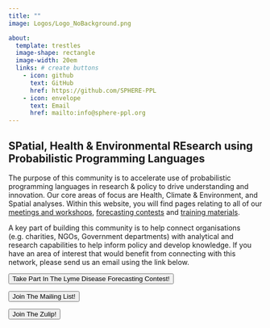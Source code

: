 ```yaml
---
title: ""
image: Logos/Logo_NoBackground.png

about: 
  template: trestles
  image-shape: rectangle
  image-width: 20em
  links: # create buttons
    - icon: github
      text: GitHub
      href: https://github.com/SPHERE-PPL
    - icon: envelope
      text: Email
      href: mailto:info@sphere-ppl.org
---
```


## SPatial, Health & Environmental REsearch using Probabilistic Programming Languages

The purpose of this community is to accelerate use of probabilistic programming languages in research & policy to drive understanding and innovation. Our core areas of focus are Health, Climate & Environment, and Spatial analyses. Within this website, you will find pages relating to all of our [meetings and workshops](pages/Events/index.qmd), [forecasting contests](pages/Forecasting_Contests/index.qmd) and [training materials](pages/Resources.qmd).

A key part of building this community is to help connect organisations (e.g. charities, NGOs, Government departments) with analytical and research capabilities to help inform policy and develop knowledge. If you have an area of interest that would benefit from connecting with this network, please send us an email using the link below.

<p>

</p>

<a href="https://sphere-ppl.org/pages/Forecasting_Contests/" > 
<button type="button" class="btn btn-success btn-lg">Take Part In The Lyme Disease Forecasting Contest!</button>
</a>


<p>

</p>

<a href="pages/get_involved.qmd#" > 
<button type="button" class="btn btn-primary">Join The Mailing List!</button>
</a>

<a href="https://sphereppl.zulipchat.com/join/olwtpi7g3wbyh5mxv4uwipaw/" > 
<button type="button" class="btn btn-primary">Join The Zulip!</button>
</a>
